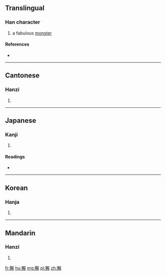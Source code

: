 ==Translingual==

===Han character===
{{Han char|rn=94|rad=犬|as=13|sn=16|four=47252|canj=KHNBQ}}

# a fabulous [[monster]]

====References====
* {{Han ref|kx=0719.330|dkj=20734|dj=1131.070|hdz=21373.070|uh=736C|ud=29548|bh=EA5E|bd=59998}}

----

==Cantonese==

===Hanzi===
{{yue-hanzi|jyut=|y=haai5}}

# {{defn|lang=yue|sort=犬13}}

----

==Japanese==

===Kanji===
{{ja-kanji|grade=|rs=犬13}}

# {{defn|lang=ja|sort=犬13}}

====Readings====
* {{ja-readings|on=[[かい]] (kai), [[げ]] (ge)|kun=}}

----

==Korean==

===Hanja===
{{ko-hanja|hangeul=해|eumhun=|rv=hae|mr=hae|y=hay}}

# {{defn|lang=ko|sort=犬13}}

----

==Mandarin==

===Hanzi===
{{cmn-hanzi|pin=[[xiè]] ([[xie4]])|wg=hsieh<sup>4</sup>}}

# {{defn|lang=cmn|sort=犬13}}

[[fr:獬]]
[[hu:獬]]
[[mg:獬]]
[[pl:獬]]
[[zh:獬]]